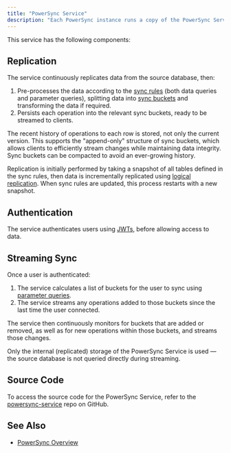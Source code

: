 ```yaml
---
title: "PowerSync Service"
description: "Each PowerSync instance runs a copy of the PowerSync Service. The primary purpose of this service is to stream changes to clients."
---
```


This service has the following components:

## Replication

The service continuously replicates data from the source database, then:

1. Pre-processes the data according to the [sync rules](/usage/sync-rules) (both data queries and parameter queries), splitting data into [sync buckets](/usage/sync-rules/organize-data-into-buckets) and transforming the data if required.
2. Persists each operation into the relevant sync buckets, ready to be streamed to clients.

The recent history of operations to each row is stored, not only the current version. This supports the "append-only" structure of sync buckets, which allows clients to efficiently stream changes while maintaining data integrity. Sync buckets can be compacted to avoid an ever-growing history.

Replication is initially performed by taking a snapshot of all tables defined in the sync rules, then data is incrementally replicated using [logical replication](https://www.postgresql.org/docs/current/logical-replication.html). When sync rules are updated, this process restarts with a new snapshot.

## Authentication

The service authenticates users using [JWTs](/usage/installation/authentication-setup), before allowing access to data.

## Streaming Sync

Once a user is authenticated:

1. The service calculates a list of buckets for the user to sync using [parameter queries](/usage/sync-rules/parameter-queries).
2. The service streams any operations added to those buckets since the last time the user connected.

The service then continuously monitors for buckets that are added or removed, as well as for new operations within those buckets, and streams those changes.

Only the internal (replicated) storage of the PowerSync Service is used — the source database is not queried directly during streaming.

## Source Code

To access the source code for the PowerSync Service, refer to the [powersync-service](https://github.com/powersync-ja/powersync-service) repo on GitHub.

## See Also

* [PowerSync Overview](/overview/readme-1)
